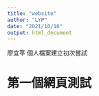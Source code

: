 ```yaml
---
title: "website"
author: "LYP"
date: "2021/10/10"
output: html_document
---
```


廖宜苹
個人檔案建立初次嘗試
<html>
  <head>
    <meta charset="utf-8">
    <title>你好，GitHub</title>
  </head>
  <body>
    <h1>第一個網頁測試</h1>
  </body>
</html>
